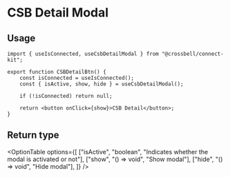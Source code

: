 
# CSB Detail Modal

<div className="my-8">
	<CSBDetailModalExample />
</div>

## Usage

```tsx copy
import { useIsConnected, useCsbDetailModal } from "@crossbell/connect-kit";

export function CSBDetailBtn() {
	const isConnected = useIsConnected();
	const { isActive, show, hide } = useCsbDetailModal();

	if (!isConnected) return null;

	return <button onClick={show}>CSB Detail</button>;
}
```

## Return type

<OptionTable
	options={[
		["isActive", "boolean", "Indicates whether the modal is activated or not"],
		["show", "() => void", "Show modal"],
		["hide", "() => void", "Hide modal"],
	]}
/>
